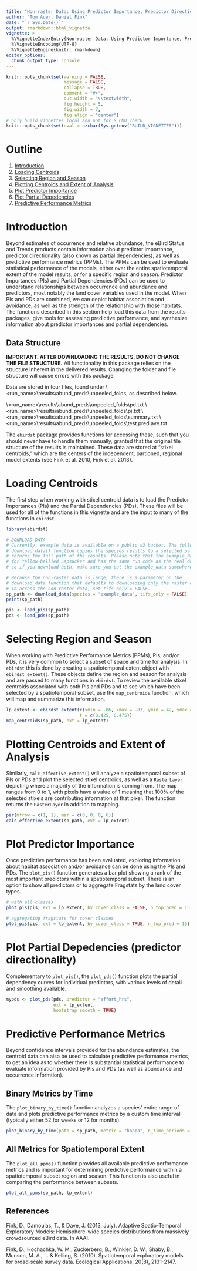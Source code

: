 ```yaml
---
title: "Non-raster Data: Using Predictor Importance, Predictor Directionality,and Predictive Performance Metrics"
author: "Tom Auer, Daniel Fink"
date: "`r Sys.Date()`"
output: rmarkdown::html_vignette
vignette: >
  %\VignetteIndexEntry{Non-raster Data: Using Predictor Importance, Predictor Directionality, and Predictive Performance Metrics}
  %\VignetteEncoding{UTF-8}
  %\VignetteEngine{knitr::rmarkdown}
editor_options: 
  chunk_output_type: console
---
```


```r
knitr::opts_chunk$set(warning = FALSE, 
                      message = FALSE,
                      collapse = TRUE,
                      comment = "#>",
                      out.width = "\\textwidth", 
                      fig.height = 5, 
                      fig.width = 7, 
                      fig.align = "center")
# only build vignettes local and not for R CMD check
knitr::opts_chunk$set(eval = nzchar(Sys.getenv("BUILD_VIGNETTES")))
```

# Outline

1. [Introduction](#introduction)
2. [Loading Centroids](#loading-centroids)
3. [Selecting Region and Season](#selecting-region-and-season)
4. [Plotting Centroids and Extent of Analysis](#plotting-centroids-and-extent-of-analysis)
5. [Plot Predictor Importance](#plot-predictor-importance)
6. [Plot Partial Depedencies](#plot-partial-dependencies)
7. [Predictive Performance Metrics](#plot-partial-dependencies)

# Introduction

Beyond estimates of occurrence and relative abundance, the eBird Status and Trends products contain information about predictor importance, predictor directionality (also known as partial dependencies), as well as predictive performance metrics (PPMs). The PPMs can be used to evaluate statistical performance of the models, either over the entire spatiotemporal extent of the model results, or for a specific region and season. Predictor Importances (PIs) and Partial Dependencies (PDs) can be used to understand relationships between occurrence and abundance and predictors, most notably the land cover variables used in the model. When PIs and PDs are combined, we can depict habitat association and avoidance, as well as the strength of the relationship with those habitats. The functions described in this section help load this data from the results packages, give tools for assessing predictive performance, and synthesize information about predictor importances and partial dependencies.

## Data Structure

**IMPORTANT. AFTER DOWNLOADING THE RESULTS, DO NOT CHANGE THE FILE STRUCTURE.** All functionality in this package relies on the structure inherent in the delivered results. Changing the folder and file structure will cause errors with this package.

Data are stored in four files, found under \\\<run_name>\\results\\abund_preds\\unpeeled\_folds, as described below.

\\\<run_name>\\results\\abund_preds\\unpeeled_folds\\pd.txt
\\\<run_name>\\results\\abund_preds\\unpeeled_folds\\pi.txt 
\\\<run_name>\\results\\abund_preds\\unpeeled_folds\\summary.txt 
\\\<run_name>\\results\\abund_preds\\unpeeled_folds\\test.pred.ave.txt 

The `ebirdst` package provides functions for accessing these, such that you should never have to handle them manually, granted that the original file structure of the results is maintained. These data are stored at "stixel centroids," which are the centers of the independent, partioned, regional model extents (see Fink et al. 2010, Fink et al. 2013).

# Loading Centroids

The first step when working with stixel centroid data is to load the Predictor Importances (PIs) and the Partial Dependencies (PDs). These files will be used for all of the functions in this vignette and are the input to many of the functions in `ebirdst`.

```r
library(ebirdst)

# DOWNLOAD DATA
# Currently, example data is available on a public s3 bucket. The following 
# download_data() function copies the species results to a selected path and 
# returns the full path of the results. Please note that the example_data is
# for Yellow-bellied Sapsucker and has the same run code as the real data,
# so if you download both, make sure you put the example_data somewhere else.

# Because the non-raster data is large, there is a parameter on the
# download_data function that defaults to downloading only the raster data.
# To access the non-raster data, set tifs_only = FALSE.
sp_path <- download_data(species = "example_data", tifs_only = FALSE)
print(sp_path)

pis <- load_pis(sp_path)
pds <- load_pds(sp_path)
```

# Selecting Region and Season

When working with Predictive Performance Metrics (PPMs), PIs, and/or PDs, it is very common to select a subset of space and time for analysis. In `ebirdst` this is done by creating a spatiotemporal extent object with `ebirdst_extent()`. These objects define the region and season for analysis and are passed to many functions in `ebirdst`. To review the available stixel centroids associated with both PIs and PDs and to see which have been selected by a spatiotemporal subset, use the `map_centroids` function, which will map and summarize this information.

```r
lp_extent <- ebirdst_extent(c(xmin = -86, xmax = -83, ymin = 42, ymax = 45),
                            t = c(0.425, 0.475))
map_centroids(sp_path, ext = lp_extent)
```

# Plotting Centroids and Extent of Analysis

Similarly, `calc_effective_extent()` will analyze a spatiotemporal subset of PIs or PDs and plot the selected stixel centroids, as well as a `RasterLayer` depicting where a majority of the information is coming from. The map ranges from 0 to 1, with pixels have a value of 1 meaning that 100% of the selected stixels are contributing information at that pixel. The function returns the `RasterLayer` in addition to mapping.

```r
par(mfrow = c(1, 1), mar = c(0, 0, 0, 6))
calc_effective_extent(sp_path, ext = lp_extent)
```

# Plot Predictor Importance

Once predictive performance has been evaluated, exploring information about habitat association and/or avoidance can be done using the PIs and PDs. The `plot_pis()` function generates a bar plot showing a rank of the most important predictors within a spatiotemporal subset. There is an option to show all predictors or to aggregate Fragstats by the land cover types.

```r
# with all classes
plot_pis(pis, ext = lp_extent, by_cover_class = FALSE, n_top_pred = 15)

# aggregating fragstats for cover classes
plot_pis(pis, ext = lp_extent, by_cover_class = TRUE, n_top_pred = 15)
```

# Plot Partial Depedencies (predictor directionality)

Complementary to `plot_pis()`, the `plot_pds()` function plots the partial dependency curves for individual predictors, with various levels of detail and smoothing available.

```r
mypds <- plot_pds(pds, predictor = "effort_hrs", 
                  ext = lp_extent, 
                  bootstrap_smooth = TRUE)
```

# Predictive Performance Metrics

Beyond confidence intervals provided for the abundance estimates, the centroid data can also be used to calculate predictive performance metrics, to get an idea as to whether there is substantial statistical performance to evaluate information provided by PIs and PDs (as well as abundance and occurrence informtion).

## Binary Metrics by Time

The `plot_binary_by_time()` function analyzes a species' entire range of data and plots predictive performance metrics by a custom time interval (typically either 52 for weeks or 12 for months).

```r
plot_binary_by_time(path = sp_path, metric = "kappa", n_time_periods = 12)
```

## All Metrics for Spatiotemporal Extent

The `plot_all_ppms()` function provides all available predictive performance metrics and is important for determining predictive performance within a spatiotemporal subset region and season. This function is also useful in comparing the performance between subsets.

```r
plot_all_ppms(sp_path, lp_extent)
```

## References

Fink, D., Damoulas, T., & Dave, J. (2013, July). Adaptive Spatio-Temporal Exploratory Models: Hemisphere-wide species distributions from massively crowdsourced eBird data. In AAAI.

Fink, D., Hochachka, W. M., Zuckerberg, B., Winkler, D. W., Shaby, B., Munson, M. A., … & Kelling, S. (2010). Spatiotemporal exploratory models for broad‐scale survey data. Ecological Applications, 20(8), 2131-2147.
